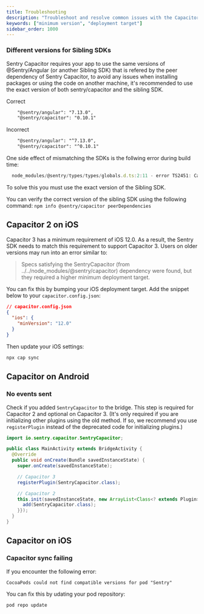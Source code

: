 ```yaml
---
title: Troubleshooting
description: "Troubleshoot and resolve common issues with the Capacitor SDK."
keywords: ["minimum version", "deployment target"]
sidebar_order: 1000
---
```


### Different versions for Sibling SDKs 

Sentry Capacitor requires your app to use the same versions of @Sentry/Angular (or another Sibling SDK) that is refered by the peer dependency of Sentry Capacitor, to avoid any issues when installing packages or using the code on another machine, it's recommended to use the exact version of both sentry/capacitor and the sibling SDK. 

Correct

```xml
    "@sentry/angular": "7.13.0",
    "@sentry/capacitor": "0.10.1"
```

Incorrect

```xml
    "@sentry/angular": "^7.13.0",
    "@sentry/capacitor": "^0.10.1"
```

One side effect of mismatching the SDKs is the follwing error during build time:

```js
  node_modules/@sentry/types/types/globals.d.ts:2:11 - error TS2451: Cannot redeclare block-scoped variable '__DEBUG_BUILD__'.
```

To solve this you must use the exact version of the Sibling SDK.

<Note>

You can verify the correct version of the sibling SDK using the following command: `npm info @sentry/capacitor peerDependencies`

</Note>

## Capacitor 2 on iOS

Capacitor 3 has a minimum requirement of iOS 12.0. As a result, the Sentry SDK needs to match this requirement to support Capacitor 3. Users on older versions may run into an error similar to:

> Specs satisfying the SentryCapacitor (from ../../node_modules/@sentry/capacitor) dependency were found, but they required a higher minimum deployment target.

You can fix this by bumping your iOS deployment target. Add the snippet below to your `capacitor.config.json`:

```json
// capacitor.config.json
{
  "ios": {
    "minVersion": "12.0"
  }
}
```

Then update your iOS settings:

```bash
npx cap sync
```

## Capacitor on Android

### No events sent

Check if you added `SentryCapacitor` to the bridge. This step is required for Capacitor 2 and optional on Capacitor 3. (It's only required if you are initializing other plugins using the old method. If so, we recommend you use `registerPlugin` instead of the deprecated code for initializing plugins.)

```java
import io.sentry.capacitor.SentryCapacitor;

public class MainActivity extends BridgeActivity {
  @Override
  public void onCreate(Bundle savedInstanceState) {
    super.onCreate(savedInstanceState);

    // Capacitor 3
    registerPlugin(SentryCapacitor.class);

    // Capacitor 2
    this.init(savedInstanceState, new ArrayList<Class<? extends Plugin>>() {{
      add(SentryCapacitor.class);
    }});
  }
}
```

## Capacitor on iOS

### Capacitor sync failing

If you encounter the following error:
```
CocoaPods could not find compatible versions for pod "Sentry"
```

You can fix this by udating your pod repository:

```bash
pod repo update
```
